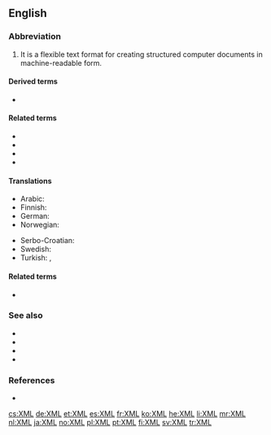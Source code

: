 ==English==

===Abbreviation===
{{rfc-header|Abbreviation}}
{{en-abbr}}

# {{lb|en|computer languages}} {{initialism of|Extensible Markup Language|lang=en}} It is a flexible text format for creating structured computer documents in machine-readable form.

====Derived terms====
* {{l|en|XMLNS}}

====Related terms====
* {{l|en|XLink}}
* {{l|en|XPath}}
* {{l|en|XPointer}}
* {{l|en|XSLT}}

====Translations====
{{trans-top|extensible markup language}}
* Arabic: {{t|ar|إكس إم إل|tr=إكْسْ إمْ إلْ}}
* Finnish: {{t|fi|XML-kieli}}
* German: {{t+|de|XML}}
* Norwegian: {{t+|no|XML|n}}
{{trans-mid}}
* Serbo-Croatian: {{t|sh|XML|m}}
* Swedish: {{t+|sv|XML|n}}
* Turkish: {{t+|tr|GİD}}, {{t+|tr|XML}}
{{trans-bottom}}

====Related terms====
* {{l|en|XHTML}}

===See also===
* {{l|en|HTML}}
* {{l|en|SGML}}
* {{l|en|XAML}}
* {{l|en|XUL}}

===References===
* {{pedia}}

[[cs:XML]]
[[de:XML]]
[[et:XML]]
[[es:XML]]
[[fr:XML]]
[[ko:XML]]
[[he:XML]]
[[li:XML]]
[[mr:XML]]
[[nl:XML]]
[[ja:XML]]
[[no:XML]]
[[pl:XML]]
[[pt:XML]]
[[fi:XML]]
[[sv:XML]]
[[tr:XML]]
